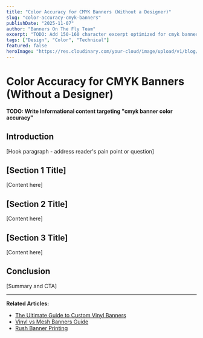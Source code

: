 ```yaml
---
title: "Color Accuracy for CMYK Banners (Without a Designer)"
slug: "color-accuracy-cmyk-banners"
publishDate: "2025-11-07"
author: "Banners On The Fly Team"
excerpt: "TODO: Add 150-160 character excerpt optimized for cmyk banner color accuracy"
tags: ["Design", "Color", "Technical"]
featured: false
heroImage: "https://res.cloudinary.com/your-cloud/image/upload/v1/blog/color-accuracy-cmyk-banners.jpg"
---
```


# Color Accuracy for CMYK Banners (Without a Designer)

**TODO: Write Informational content targeting "cmyk banner color accuracy"**

## Introduction

[Hook paragraph - address reader's pain point or question]

## [Section 1 Title]

[Content here]

## [Section 2 Title]

[Content here]

## [Section 3 Title]

[Content here]

## Conclusion

[Summary and CTA]

---

**Related Articles:**
- [The Ultimate Guide to Custom Vinyl Banners](/blog/custom-vinyl-banners-ultimate-guide)
- [Vinyl vs Mesh Banners Guide](/blog/vinyl-vs-mesh-banners-guide)
- [Rush Banner Printing](/blog/24-hour-rush-banner-printing)
